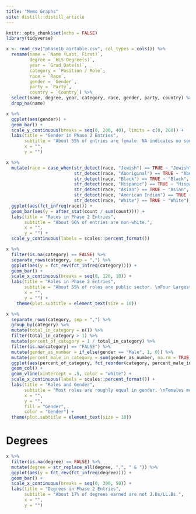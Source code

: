 ```yaml
---
title: "Memo Graphs"
site: distill::distill_article
---
```


```r
knitr::opts_chunk$set(echo = FALSE)
library(tidyverse)
```

```r
x <- read_csv("phase1b_airtable.csv", col_types = cols()) %>% 
  rename(name = `Name (Last, First)`, 
         degree = `HLS Degree(s)`,
         year = `Grad Date(s)`,
         category = `Position / Role`, 
         race = `Race`, 
         gender = `Gender`, 
         party = `Party`, 
         country = `Country`) %>% 
  select(name, degree, year, category, race, gender, party, country) %>% 
  drop_na(name)
```


```r
x %>% 
  ggplot(aes(gender)) +
  geom_bar() +
  scale_y_continuous(breaks = seq(0, 200, 40), limits = c(0, 200)) +
  labs(title = "Gender in Phase 2 Entries",
       subtitle = "About 55% of entries are female. NA indicates no source confirming gender.",
       x = "",
       y = "")
```


```r
x %>% 
  mutate(race = case_when(str_detect(race, "Jewish") == TRUE ~ "Jewish",
                          str_detect(race, "Aboriginal") == TRUE ~ "Aboriginal",
                          str_detect(race, "Black") == TRUE ~ "Black",
                          str_detect(race, "Hispanic") == TRUE ~ "Hispanic",
                          str_detect(race, "Asian") == TRUE ~ "Asian",
                          str_detect(race, "American Indian") == TRUE ~ "American Indian",
                          str_detect(race, "White") == TRUE ~ "White")) %>%
  ggplot(aes(fct_infreq(race))) +
  geom_bar(aes(y = after_stat(count / sum(count)))) +
  labs(title = "Races in Phase 2 Entries",
       subtitle = "About 66% of entries are non-white.",
       x = "",
       y = "") +
  scale_y_continuous(labels = scales::percent_format())
```


```r
x %>% 
  filter(is.na(category) == FALSE) %>% 
  separate_rows(category, sep = ",") %>% 
  ggplot(aes(y = fct_rev(fct_infreq(category)))) +
  geom_bar() +
  scale_x_continuous(breaks = seq(0, 120, 10)) +
  labs(title = "Roles in Phase 2 Entries", 
       subtitle = "About 55% of roles are public sector. \nFour Largest: Government-23%; Corporate-17%; Judiciary-17%; Public Interest-12%",
       x = "", 
       y = "") +
    theme(plot.subtitle = element_text(size = 10))
```


```r
x %>% 
  separate_rows(category, sep = ",") %>% 
  group_by(category) %>% 
  mutate(total_in_category = n()) %>% 
  filter(total_in_category > 1) %>% 
  mutate(percent_of_category = 1 / total_in_category) %>% 
  filter(is.na(category) == "FALSE") %>% 
  mutate(gender_as_number = if_else(gender == "Male", 1, 0)) %>% 
  mutate(percent_male_in_category = sum(gender_as_number, na.rm = TRUE) / total_in_category) %>% 
  ggplot(aes(percent_of_category, fct_reorder(category, percent_male_in_category), fill = gender, color = gender)) +
  geom_col() +
  geom_vline(xintercept = .5, color = "white") +
  scale_x_continuous(labels = scales::percent_format()) +
  labs(title = "Roles and Gender", 
       subtitle = "Most roles are roughly equal in gender. \nFemales more likely to exceed males, as they also do among all entries.",
       x = "", 
       y = "", 
       fill = "Gender",
       color = "Gender") +
  theme(plot.subtitle = element_text(size = 10))
```

# Degrees

```r
x %>% 
  filter(is.na(degree) == FALSE) %>% 
  mutate(degree = str_replace_all(degree, ",", " & ")) %>% 
  ggplot(aes(y = fct_rev(fct_infreq(degree)))) +
  geom_bar() +
  scale_x_continuous(breaks = seq(0, 300, 50)) +
  labs(title = "Degrees in Phase 2 Entries", 
       subtitle = "About 17% of degrees earned are not J.Ds/LL.Bs.",
       x = "", 
       y = "")
```